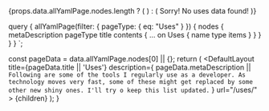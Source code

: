 

<span>
  {props.data.allYamlPage.nodes.length ? (
    <UsesList contents={props.data.allYamlPage.nodes[0].contents} />
  ) : (
    <Text variant="h4">Sorry! No uses data found!</Text>
  )}
</span>

  query {
    allYamlPage(filter: { pageType: { eq: "Uses" } }) {
      nodes {
        metaDescription
        pageType
        title
        contents {
          ... on Uses {
            name
            type
            items
          }
        }
      }
    }
  }
`;

  const pageData = data.allYamlPage.nodes[0] || {};
  return (
    <DefaultLayout
      title={pageData.title || 'Uses'}
      description={
        pageData.metaDescription ||
        `Following are some of the tools I regularly use as a developer. As technology moves very fast, some of these might get replaced by some other new shiny ones. I'll try o keep this list updated.`
      }
      url="/uses/"
    >
      {children}
    </DefaultLayout>
  );
}
